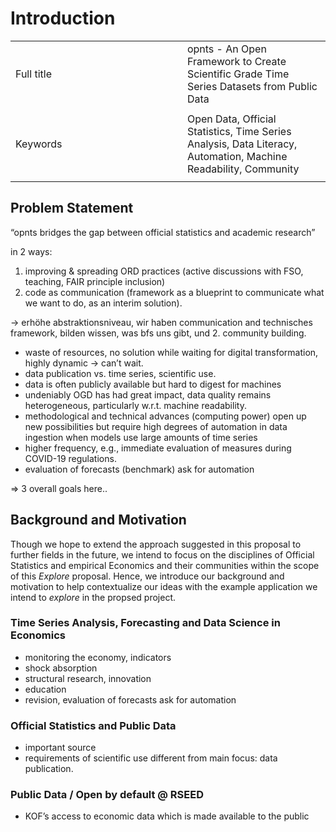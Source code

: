 # Introduction


|  |  |
|:-----|:----|
|   Full title  |  opnts - An Open Framework to Create Scientific Grade Time Series Datasets from Public Data
  |
|  Keywords |  Open Data, Official Statistics, Time Series Analysis, Data Literacy, Automation, Machine Readability, Community
 |


## Problem Statement

"opnts bridges the gap between official statistics and academic research"

in 2 ways: 

1. improving & spreading ORD practices (active discussions with FSO, teaching, FAIR principle inclusion)
2. code as communication (framework as a blueprint to communicate what we want to do, as an interim solution).

-> erhöhe abstraktionsniveau, wir haben communication and technisches framework, bilden wissen, was bfs uns gibt, und 2. community building.

- waste of resources, no solution while waiting for digital transformation, highly dynamic -> can't wait.
- data publication vs. time series, scientific use. 
- data is often publicly available but hard to digest for machines
- undeniably OGD has had great impact, data quality remains heterogeneous, particularly w.r.t. machine readability.
- methodological and technical advances (computing power) open up new possibilities but require high degrees of automation in data ingestion when models use large amounts of time series
- higher frequency, e.g., immediate evaluation of measures during COVID-19 regulations. 
- evaluation of forecasts (benchmark) ask for automation

 

=> 3 overall goals here.. 




## Background and Motivation

Though we hope to extend the approach suggested in this proposal to further fields in the future, we intend to focus on the disciplines of Official Statistics and empirical Economics and their communities within the scope of this *Explore* proposal. Hence, we introduce our background and motivation to help contextualize our ideas with the example application we intend to *explore* in the propsed project.

### Time Series Analysis, Forecasting and Data Science in Economics

- monitoring the economy, indicators
- shock absorption 
- structural research, innovation
- education
- revision, evaluation of forecasts ask for automation

### Official Statistics and Public Data

- important source
- requirements of scientific use different from main focus: data publication. 


### Public Data / Open by default @ RSEED

- KOF's access to economic data which is made available to the public


